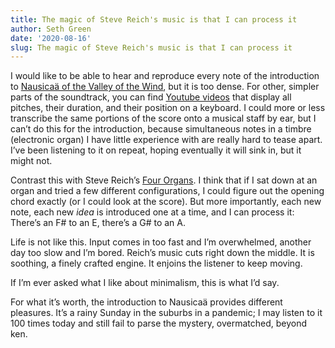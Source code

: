 ```yaml
---
title: The magic of Steve Reich's music is that I can process it
author: Seth Green
date: '2020-08-16'
slug: The magic of Steve Reich's music is that I can process it
---
```


I would like to be able to hear and reproduce every note of the introduction to [Nausicaä of the Valley of the Wind](https://open.spotify.com/track/0QW4RCyj2Tc2N0hD1FjkcS?si=imNv5LlsQuq2-F7ULjsxTA), but it is too dense. For other, simpler parts of the soundtrack, you can find [Youtube videos](https://www.youtube.com/watch?v=NdVl5Yc4_mo) that display all pitches, their duration, and their position on a keyboard. I could more or less transcribe the same portions of the score onto a musical staff by ear, but I can't do this for the introduction, because simultaneous notes in a timbre (electronic organ) I have little experience with are really hard to tease apart. I've been listening to it on repeat, hoping eventually it will sink in, but it might not.

Contrast this with Steve Reich's [Four Organs](https://www.youtube.com/watch?v=w0yTZmMgI5I). I think that if I sat down at an organ and tried a few different configurations, I could figure out the opening chord exactly (or I could look at the score). But more importantly, each new note, each new _idea_ is introduced one at a time, and I can process it: There's an F# to an E, there's a G# to an A. 

Life is not like this. Input comes in too fast and I'm overwhelmed, another day too slow and I'm  bored. Reich's music cuts right down the middle. It is soothing, a finely crafted engine. It enjoins the listener to keep moving.

If I'm ever asked what I like about minimalism, this is what I'd say.

For what it's worth, the introduction to Nausicaä provides different pleasures. It's a rainy Sunday in the suburbs in a pandemic; I may listen to it 100 times today and still fail to parse the mystery, overmatched, beyond ken.
